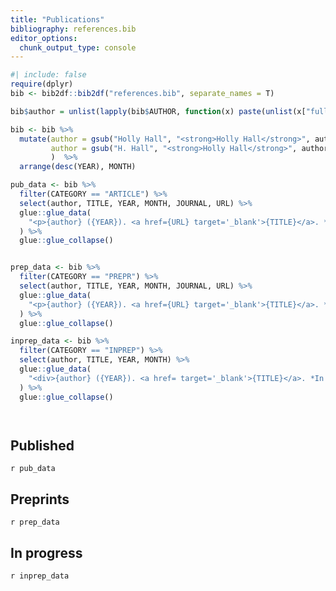 ```yaml
---
title: "Publications"
bibliography: references.bib
editor_options: 
  chunk_output_type: console
---
```


```r
#| include: false
require(dplyr)
bib <- bib2df::bib2df("references.bib", separate_names = T)

bib$author = unlist(lapply(bib$AUTHOR, function(x) paste(unlist(x["full_name"]), collapse = ",  ")))

bib <- bib %>%
  mutate(author = gsub("Holly Hall", "<strong>Holly Hall</strong>", author),
         author = gsub("H. Hall", "<strong>Holly Hall</strong>", author)
         )  %>% 
  arrange(desc(YEAR), MONTH) 

pub_data <- bib %>%
  filter(CATEGORY == "ARTICLE") %>%
  select(author, TITLE, YEAR, MONTH, JOURNAL, URL) %>%
  glue::glue_data(
    "<p>{author} ({YEAR}). <a href={URL} target='_blank'>{TITLE}</a>. *{JOURNAL}*</p>"
  ) %>%
  glue::glue_collapse()


prep_data <- bib %>%
  filter(CATEGORY == "PREPR") %>%
  select(author, TITLE, YEAR, MONTH, JOURNAL, URL) %>%
  glue::glue_data(
    "<p>{author} ({YEAR}). <a href={URL} target='_blank'>{TITLE}</a>. *preprint*</p>\n"
  ) %>%
  glue::glue_collapse()

inprep_data <- bib %>%
  filter(CATEGORY == "INPREP") %>%
  select(author, TITLE, YEAR, MONTH) %>%
  glue::glue_data(
    "<div>{author} ({YEAR}). <a href= target='_blank'>{TITLE}</a>. *In prep*</div>"
  ) %>%
  glue::glue_collapse()




```


## Published

`r pub_data`

## Preprints

`r prep_data`

## In progress

`r inprep_data`
